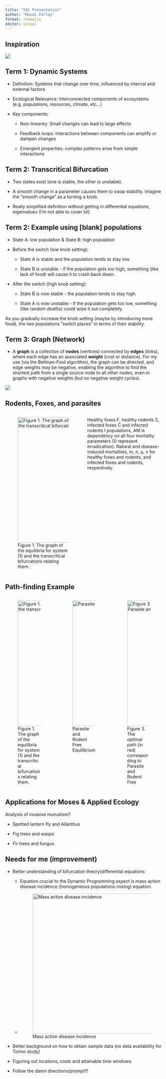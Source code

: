 ```yaml
---
title: "591 Presentation"
author: "Moses Farley"
format: revealjs
editor: visual
---
```


## Inspiration

[![](images/dp_ecosystem.png)](https://www.mdpi.com/1999-4893/16/3/139)

## Term 1: Dynamic Systems

-   Definition: Systems that change over time, influenced by internal and external factors

-   Ecological Relevance: Interconnected components of ecosystems (e.g. populations, resources, climate, etc...)

-   Key components:

    -   Non-linearity: Small changes can lead to large effects

    -   Feedback loops: Interactions between components can amplify or dampen changes

    -   Emergent properties: complex patterns arise from simple interactions

## Term 2: Transcritical Bifurcation

-   Two states exist (one is stable, the other is unstable).

-   A smooth change in a parameter causes them to swap stability. Imagine the "smooth change" as a turning a knob.

-   Really simplified definition without getting in differential equations, eigenvalues (I'm not able to cover lol)

## Term 2: Example using \[blank\] populations

-   State A: low population & State B: high population

-   Before the switch (low knob setting):

    -   State A is stable and the population tends to stay low.

    -   State B is unstable - if the population gets too high, something (like lack of food) will cause it to crash back down.

-   After the switch (high knob setting):

    -   State B is now stable - the population tends to stay high.

    -   State A is now unstable - if the population gets too low, something (like random deaths) could wipe it out completely.

As you gradually increase the knob setting (maybe by introducing more food), the two populations "switch places" in terms of their stability.

## Term 3: Graph (Network)

-   A **graph** is a collection of **nodes** (vertices) connected by **edges** (links), where each edge has an associated **weight** (cost or distance). For my use (via the Bellman-Ford algorithm), the graph can be directed, and edge weights may be negative, enabling the algorithm to find the shortest path from a single source node to all other nodes, even in graphs with negative weights (but no negative weight cycles).

![](images/Shortest_path_Dijkstra_vs_BellmanFord.gif)

## Rodents, Foxes, and parasites

::: columns
::: {.column width="50%"}
![Figure 1. The graph of the equilibria for system (1) and the transcritical bifurcations relating them.](images/DP_foxes.png){fig-alt="" fig-align="left" width="400"}
:::

::: {.column width="50%"}
Healthy foxes F, healthy rodents S, infected foxes C and infected rodents I populations, AM is dependency on all four mortality parameters (0 represent erradication). Natural and disease-induced mortalities, m, n, µ, ν for healthy foxes and rodents, and infected foxes and rodents, respectively.
:::
:::

## Path-finding Example

::: columns
::: {.column width="33%"}
![Figure 1. The graph of the equilibria for system (1) and the transcritical bifurcations relating them.](images/DP_foxes.png){fig-alt="" fig-align="left" width="400"}
:::

::: {.column width="33%"}
![Parasite and Rodent Free Equilibrium](images/fox_dest.png){fig-alt="" fig-align="left" width="400"}
:::

::: {.column width="33%"}
![Figure 3. The optimal path (in red) corresponding to Parasite and Rodent Free](images/fox_path.png){fig-alt="" fig-align="left" width="400"}
:::
:::

## Applications for Moses & Applied Ecology

Analysis of invasive mutualism?

-   Spotted lantern fly and Ailanthus

-   Fig trees and wasps

-   Fir trees and fungus

## Needs for me (improvement)

-   Better understanding of bifurcation theory\\differential equations

    -   Equation crucial to the Dynamic Programming aspect is mass action disease incidence (homogeneous populations mixing) equation.

    -   ![Mass action disease incidence](images/equation.png){width="447"}

-   Better background on how to obtain sample data (no data availability for Torino study)

-   Figuring out locations, costs and attainable time windows.

-   Follow the damn directions/prompt!!!
